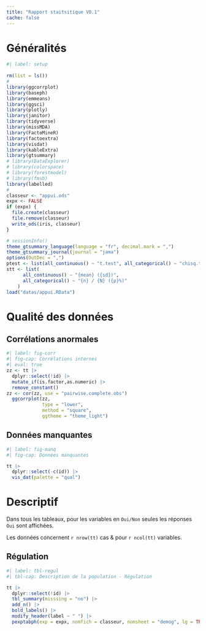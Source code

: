 ```yaml
---
title: "Rapport staitsitique V0.1"
cache: false
---
```



# Généralités


```r
#| label: setup
 
rm(list = ls())
#
library(ggcorrplot)
library(baseph)
library(emmeans)
library(ggsci)
library(plotly)
library(janitor)
library(tidyverse)
library(missMDA)
library(FactoMineR)
library(factoextra)
library(visdat)
library(kableExtra)
library(gtsummary)
# library(DataExplorer)
# library(colorspace)
# library(forestmodel)
# library(fmsb)
library(labelled)
#
classeur <- "appui.ods"
expx <- FALSE
if (expx) {
  file.create(classeur)
  file.remove(classeur)
  write_ods(iris, classeur)
}

# sessionInfo()
theme_gtsummary_language(language = "fr", decimal.mark = ",")
theme_gtsummary_journal(journal = "jama")
options(OutDec = ",")
ptest <- list(all_continuous() ~ "t.test", all_categorical() ~ "chisq.test")
stt <- list(
      all_continuous() ~ "{mean} ({sd})",
      all_categorical() ~ "{n} / {N} ({p}%)"
    )
load("datas/appui.RData")
```

# Qualité des données

## Corrélations anormales

```r
#| label: fig-corr
#| fig-cap: Corrélations internes
#| eval: true
zz <- tt |>
  dplyr::select(!id) |> 
  mutate_if(is.factor,as.numeric) |> 
  remove_constant() 
zz <- cor(zz, use = "pairwise.complete.obs")
  ggcorrplot(zz, 
             type = "lower", 
             method = "square",
             ggtheme = "theme_light")
```


## Données manquantes

```r
#| label: fig-manq
#| fig-cap: Données manquantes

tt |>
  dplyr::select(-c(id)) |>
  vis_dat(palette = "qual")
```

# Descriptif

::: {.callout-note}
Dans tous les tableaux, pour les variables en `Oui/Non` seules les réponses `Oui` sont affichées.
:::


Les données concernent `r nrow(tt)` cas & pour `r ncol(tt)` variables.

## Régulation

```r
#| label: tbl-regul
#| tbl-cap: Description de la population - Régulation

tt |>
  dplyr::select(!id) |>
  tbl_summary(misssing = "no") |>
  add_n() |>
  bold_labels() |>
  modify_header(label ~ " ") |>
  pexptabph(exp = expx, nomfich = classeur, nomsheet = "demog", lg = TRUE)
```

